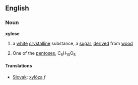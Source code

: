 ==English==
=== Noun ===
'''xylose'''
{{wikipedia}}
#a [[white]] [[crystalline]] substance, a [[sugar]], [[derived]] from [[wood]]
#{{chemistry}} One of the [[pentose]]s, C<sub>5</sub>H<sub>10</sub>O<sub>5</sub>
==== Translations ====
*[[Slovak]]: [[xylóza]] ''f''